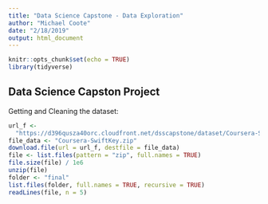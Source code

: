 ```yaml
---
title: "Data Science Capstone - Data Exploration"
author: "Michael Coote"
date: "2/18/2019"
output: html_document
---
```


```r
knitr::opts_chunk$set(echo = TRUE)
library(tidyverse)
```

## Data Science Capston Project

Getting and Cleaning the dataset: 

```r
url_f <- 
  "https://d396qusza40orc.cloudfront.net/dsscapstone/dataset/Coursera-SwiftKey.zip"
file_data <- "Coursera-SwiftKey.zip"
download.file(url = url_f, destfile = file_data)
file <- list.files(pattern = "zip", full.names = TRUE)
file.size(file) / 1e6
unzip(file)
folder <- "final"
list.files(folder, full.names = TRUE, recursive = TRUE)
readLines(file, n = 5)
```

